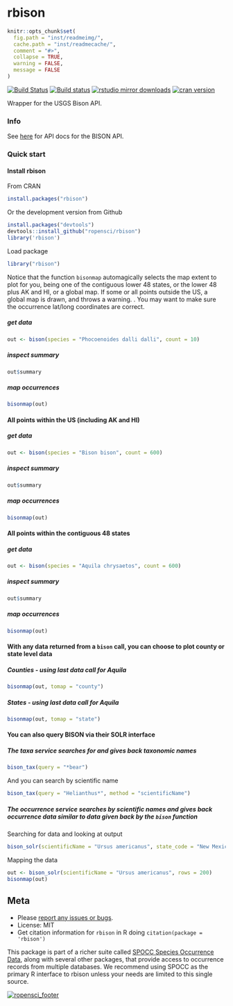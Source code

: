 rbison
======

```r
knitr::opts_chunk$set(
  fig.path = "inst/readmeimg/",
  cache.path = "inst/readmecache/",
  comment = "#>",
  collapse = TRUE,
  warning = FALSE,
  message = FALSE
)
```

[![Build Status](https://api.travis-ci.org/ropensci/rbison.png)](https://travis-ci.org/ropensci/rbison)
[![Build status](https://ci.appveyor.com/api/projects/status/odh3k368he4xmyeq)](https://ci.appveyor.com/project/karthik/rbison)
[![rstudio mirror downloads](http://cranlogs.r-pkg.org/badges/rbison?color=E664A4)](https://github.com/metacran/cranlogs.app)
[![cran version](http://www.r-pkg.org/badges/version/rbison)](http://cran.rstudio.com/web/packages/rbison)

Wrapper for the USGS Bison API.

### Info

See [here](http://bison.usgs.ornl.gov/doc/services.jsp) for API docs for the BISON API.


### Quick start

#### Install rbison

From CRAN

```r
install.packages("rbison")
```

Or the development version from Github

```r
install.packages("devtools")
devtools::install_github("ropensci/rbison")
library('rbison')
```

Load package

```r
library("rbison")
```

Notice that the function `bisonmap` automagically selects the map extent to plot for you, being one of the contiguous lower 48 states, or the lower 48 plus AK and HI, or a global map. If some or all points outside the US, a global map is drawn, and throws a warning. . You may want to make sure the occurrence lat/long coordinates are correct.

##### get data

```r
out <- bison(species = "Phocoenoides dalli dalli", count = 10)
```


##### inspect summary

```r
out$summary
```

##### map occurrences

```r
bisonmap(out)
```

####  All points within the US (including AK and HI)
##### get data

```r
out <- bison(species = "Bison bison", count = 600)
```


##### inspect summary

```r
out$summary
```

##### map occurrences

```r
bisonmap(out)
```

####  All points within the contiguous 48 states
##### get data

```r
out <- bison(species = "Aquila chrysaetos", count = 600)
```


##### inspect summary

```r
out$summary
```


##### map occurrences

```r
bisonmap(out)
```


####  With any data returned from a `bison` call, you can choose to plot county or state level data
##### Counties - using last data call for Aquila

```r
bisonmap(out, tomap = "county")
```

##### States - using last data call for Aquila

```r
bisonmap(out, tomap = "state")
```


####  You can also query BISON via their SOLR interface
##### The taxa service searches for and gives back taxonomic names

```r
bison_tax(query = "*bear")
```

And you can search by scientific name

```r
bison_tax(query = "Helianthus*", method = "scientificName")
```

##### The occurrence service searches by scientific names and gives back occurrence data similar to data given back by the `bison` function

Searching for data and looking at output

```r
bison_solr(scientificName = "Ursus americanus", state_code = "New Mexico", rows = 50, fl = "eventDate,scientificName")
```

Mapping the data


```r
out <- bison_solr(scientificName = "Ursus americanus", rows = 200)
bisonmap(out)
```

## Meta

* Please [report any issues or bugs](https://github.com/ropensci/rbison/issues).
* License: MIT
* Get citation information for `rbison` in R doing `citation(package = 'rbison')`

This package is part of a richer suite called [SPOCC Species Occurrence Data](https://github.com/ropensci/spocc), along with several other packages, that provide access to occurrence records from multiple databases. We recommend using SPOCC as the primary R interface to rbison unless your needs are limited to this single source.

[![ropensci_footer](http://ropensci.org/public_images/github_footer.png)](http://ropensci.org)
